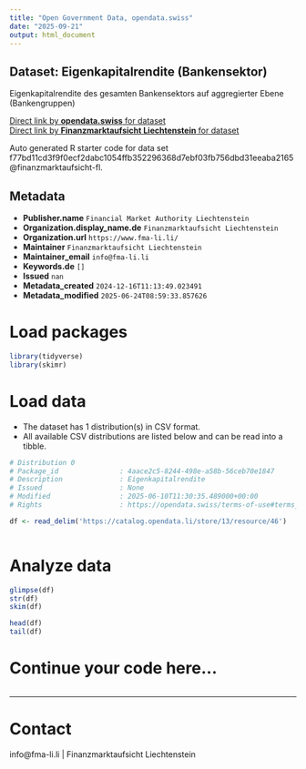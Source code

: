 ```yaml
---
title: "Open Government Data, opendata.swiss"
date: "2025-09-21"
output: html_document
---
```


## Dataset: Eigenkapitalrendite (Bankensektor)

Eigenkapitalrendite des gesamten Bankensektors auf aggregierter Ebene (Bankengruppen)

[Direct link by **opendata.swiss** for dataset](https://opendata.swiss/de/dataset/eigenkapitalrendite-bankensektor)<br>
[Direct link by **Finanzmarktaufsicht Liechtenstein** for dataset]()

Auto generated R starter code for data set f77bd11cd3f9f0ecf2dabc1054ffb352296368d7ebf03fb756dbd31eeaba2165@finanzmarktaufsicht-fl.

## Metadata

- **Publisher.name** `Financial Market Authority Liechtenstein`
- **Organization.display_name.de** `Finanzmarktaufsicht Liechtenstein`
- **Organization.url** `https://www.fma-li.li/`
- **Maintainer** `Finanzmarktaufsicht Liechtenstein`
- **Maintainer_email** `info@fma-li.li`
- **Keywords.de** `[]`
- **Issued** `nan`
- **Metadata_created** `2024-12-16T11:13:49.023491`
- **Metadata_modified** `2025-06-24T08:59:33.857626`


# Load packages

```r

library(tidyverse)
library(skimr)

```

# Load data

-   The dataset has 1 distribution(s) in CSV format.
-   All available CSV distributions are listed below and can be read into a tibble.

```r

# Distribution 0
# Package_id               : 4aace2c5-8244-498e-a58b-56ceb70e1847
# Description              : Eigenkapitalrendite
# Issued                   : None
# Modified                 : 2025-06-10T11:30:35.489000+00:00
# Rights                   : https://opendata.swiss/terms-of-use#terms_by

df <- read_delim('https://catalog.opendata.li/store/13/resource/46')



```

# Analyze data

```r

glimpse(df)
str(df)
skim(df)

head(df)
tail(df)

```

# Continue your code here...

```r

```

------------------------------------------------------------------------

# Contact

info@fma-li.li | Finanzmarktaufsicht Liechtenstein

